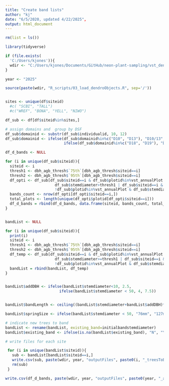 ```yaml
---
title: "Create band lists"
author: "kj"
date: "6/5/2020, updated 4/22/2025",
output: html_document
---
```


```r
rm(list = ls())

library(tidyverse)

if (file.exists(
  'C:/Users/kjones')){
  wdir <- "C:/Users/kjones/Documents/GitHub/neon-plant-sampling/vst_dendrometer"
}

year <- "2025"

source(paste(wdir, "R_scripts/03_load_dendroObjects.R", sep='/'))



```


```r

sites <- unique(df$siteid)
  #c( "SCBI", "TALL")
  #c("WREF", "BONA", "YELL", "NIWO")

df_sub <- df[df$siteid%in%sites,]

# assign domains and  group by DSF
df_sub$domainid <- substr(df_sub$individualid, 10, 12)
df_sub$domainid <- ifelse(df_sub$domainid%in%c("D10", "D13"), "D10/13", 
                          ifelse(df_sub$domainid%in%c("D18", "D19"), "D18/19", df_sub$domainid))

```

```r

df_d_bands <- NULL

for (i in unique(df_sub$siteid)){
  siteid <- i
  thresh1 <- dbh_agb_thresh$`75th`[dbh_agb_thresh$siteid==i]
  thresh2 <- dbh_agb_thresh$`95th`[dbh_agb_thresh$siteid==i]
  df_opti <- df_sub[df_sub$siteid==i & df_sub$plotid%in%vst_annualPlot &
                      df_sub$stemdiameter>thresh1 | df_sub$siteid==i &
                      !df_sub$plotid%in%vst_annualPlot & df_sub$stemdiameter>thresh2,]
  bands_count <- nrow(df_opti[df_opti$siteid==i,])
  total_plots <- length(unique(df_opti$plotid[df_opti$siteid==i]))
  df_d_bands = rbind(df_d_bands, data.frame(siteid, bands_count, total_plots))
}  



```


```r

bandList <- NULL

for (i in unique(df_sub$siteid)){
  print(i)
  siteid <- i
  thresh1 <- dbh_agb_thresh$`75th`[dbh_agb_thresh$siteid==i]
  thresh2 <- dbh_agb_thresh$`95th`[dbh_agb_thresh$siteid==i]
  df_temp <- df_sub[df_sub$siteid==i & df_sub$plotid%in%vst_annualPlot &
                      df_sub$stemdiameter>=thresh1 | df_sub$siteid==i &
                      !df_sub$plotid%in%vst_annualPlot & df_sub$stemdiameter>=thresh2,]
  bandList = rbind(bandList, df_temp)
}  


bandList$addDBH <- ifelse(bandList$stemdiameter<10, 2.5,
                        ifelse(bandList$stemdiameter < 50, 4, 7.5))


bandList$bandLength <- ceiling((bandList$stemdiameter+bandList$addDBH)*3.14)

bandList$springSize <- ifelse(bandList$stemdiameter < 50, "76mm", "127mm")

```


```r

# indicate new trees to band
bandList <- rename(bandList, existing_band=initialbandstemdiameter)
bandList$existing_band <- ifelse(is.na(bandList$existing_band), "N", "Y")

# write files for each site

 for (i in unique(bandList$siteid)){
   sub <- bandList[bandList$siteid==i,]
   write.csv(sub, paste(wdir, year, "outputFiles", paste0(i, "_treesToBand.csv"), sep="/"), row.names=FALSE)
   rm(sub)
 }

write.csv(df_d_bands, paste(wdir, year, "outputFiles", paste0(year, "_allSite_summary.csv"), sep="/"), row.names=FALSE)

```


